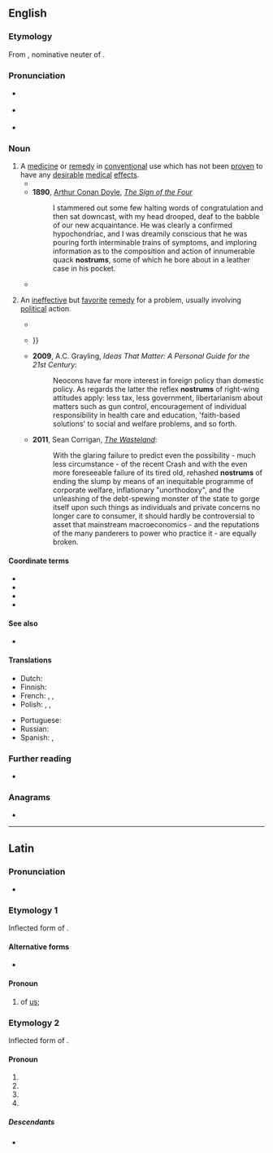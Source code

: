 ==English==
{{was wotd|2010|June|9}}

===Etymology===
From {{bor|en|la|nostrum||ours}}, nominative neuter of {{m|la|noster||our, ours}}.

===Pronunciation===
* {{a|UK}} {{IPA|en|/ˈnɒs.tɹəm/}}
* {{a|GA}} {{IPA|en|/ˈnɑ.stɹəm/}}
* {{a|US}} {{audio|en|en-us-nostrum.ogg}}

===Noun===
{{en-noun|s|nostra}}

# A [[medicine]] or [[remedy]] in [[conventional]] use which has not been [[proven]] to have any [[desirable]] [[medical]] [[effect]]s.
#* {{RQ:Fielding Tom Jones|book=V|chapter=II|passage=Nay, he would sometimes retire hither to take his beer, and it was not without difficulty that he was prevented from forcing Jones to take his beer too: for no quack ever held his '''nostrum''' to be a more general panacea than he did this; which, he said, had more virtue in it than was in all the physic in an apothecary's shop.}}
#* '''1890''', [[w:Arthur Conan Doyle|Arthur Conan Doyle]], ''[[w:The Sign of the Four|The Sign of the Four]]''
#*: I stammered out some few halting words of congratulation and then sat downcast, with my head drooped, deaf to the babble of our new acquaintance. He was clearly a confirmed hypochondriac, and I was dreamily conscious that he was pouring forth interminable trains of symptoms, and imploring information as to the composition and action of innumerable quack '''nostrums''', some of which he bore about in a leather case in his pocket.
#* {{quote-web|en|url=http://www.theguardian.com/science/2004/aug/26/research.science3|title=Find your thrill on blueberry hill|date=2004-08-25|work=The Guardian|passage=The latest nutraceutical '''nostrum''' could come from the blueberry. Pterostilbene, a compound derived from the fruit, shows promise as a compound to lower cholesterol with few side effects, Agnes Rimando, of the US Department of Agriculture natural products team in Oxford, Mississippi, told the American Chemical Society.}}
# {{lb|en|by extension}} An [[ineffective]] but [[favorite]] [[remedy]] for a problem, usually involving [[political]] action.
#* {{quote-journal|en|volume=1|issue=4|title=19th Century Nostrums are not Solutions to 21st Century Problems|year=1996|author={{w|Louis Rossetto}}|work={{w|Mute (magazine)|Mute}}|issn=1356-7748|passage=And not because some clatch of bureaucrats in Strasbourg or Luxembourg have issued yet another directive, but because Europeans are recognising that 19th century '''nostrums''' are not solutions to 21st century problems—on the contrary, they are the problem—and it's time  to encourage competition, risk taking, democracy and meritocracy, and, dare I say it, dreaming about a different, bette future.}}
#* {{quote-web|en|url=http://www.theguardian.com/politics/2006/nov/22/uk.conservatives|title=Cameron told: it's time to ditch Churchill|date=2006-11-22|author=Tania Branigan|quotee={{w|Greg Clark}}|work=The Guardian|passage=In a paper being published today, he writes: "The traditional Conservative vision of welfare as a safety net encompasses another outdated Tory '''nostrum''' - that poverty is absolute, not relative. {{...}}}}
#* '''2009''', A.C. Grayling, ''Ideas That Matter: A Personal Guide for the 21st Century'':
#*: Neocons have far more interest in foreign policy than domestic policy. As regards the latter the reflex '''nostrums''' of right-wing attitudes apply: less tax, less government, libertarianism about matters such as gun control, encouragement of individual responsibility in health care and education, 'faith-based solutions' to social and welfare problems, and so forth.
#* '''2011''', Sean Corrigan, ''[http://www.zerohedge.com/news/wasteland-how-central-planning-broke-all-markets-and-what-we-can-do-fix-them The Wasteland]'':
#*: With the glaring failure to predict even the possibility - much less circumstance - of the recent Crash and with the even more foreseeable failure of its tired old, rehashed '''nostrums''' of ending the slump by means of an inequitable programme of corporate welfare, inflationary "unorthodoxy", and the unleashing of the debt-spewing monster of the state to gorge itself upon such things as individuals and private concerns no longer care to consumer, it should hardly be controversial to asset that mainstream macroeconomics - and the reputations of the many panderers to power who practice it - are equally broken.

====Coordinate terms====
* {{l|en|cure-all}}
* {{l|en|panacea}}
* {{l|en|patent medicine}}
* {{l|en|snake oil}}

====See also====
* {{l|en|placebo}}

====Translations====
{{trans-top|medicine or remedy which has not been proven to have any desirable medical effects}}
* Dutch: {{t|nl|paardenremedie}}
* Finnish: {{t|fi|patenttilääke}}
* French: {{t|fr|poudre de perlimpimpin}}, {{t+|fr|remède de bonne femme}}, {{t+|fr|orviétan}}
* Polish: {{t|pl|lekarstwo na wszystko}}, {{t+|pl|nostrum|m}}, {{t+|pl|panaceum|n}}
{{trans-mid}}
* Portuguese: {{t+|pt|panaceia|f}}
* Russian: {{t+|ru|панацея|f}}
* Spanish: {{t|es|[[remedio]] [[milagroso]]|m}}, {{t|es|[[droga]] [[de]] [[charlatán]]|f}}
{{trans-bottom}}

{{trans-top|ineffective but favorite remedy for a problem, especially political}}
{{trans-mid}}
{{trans-bottom}}

===Further reading===
* {{pedia}}

===Anagrams===
* {{anagrams|en|a=mnorstu|Urmston}}

----

==Latin==

===Pronunciation===
* {{la-IPA}}

===Etymology 1===
Inflected form of {{m|la|nōs||we}}.

====Alternative forms====
* {{l|la|nostrī}} {{qualifier|objective genitive}}

====Pronoun====
{{la-pronoun-form|nostrum}}

# of [[us]]; {{inflection of|la|nōs||par|gen}}

===Etymology 2===
Inflected form of {{m|la|noster||our, ours}}.

====Pronoun====
{{la-pronoun-form|nostrum}}

# {{inflection of|la|noster||nom|n|s}}
# {{inflection of|la|noster||acc|m|s}}
# {{inflection of|la|noster||acc|n|s}}
# {{inflection of|la|noster||voc|n|s}}

=====Descendants=====
* {{desc|en|nostrum}}